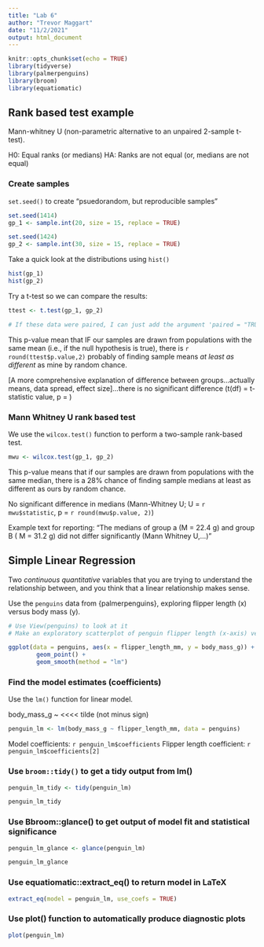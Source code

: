 ```yaml
---
title: "Lab 6"
author: "Trevor Maggart"
date: "11/2/2021"
output: html_document
---
```


```r
knitr::opts_chunk$set(echo = TRUE)
library(tidyverse)
library(palmerpenguins)
library(broom)
library(equatiomatic)
```

## Rank based test example

Mann-whitney U (non-parametric alternative to an unpaired 2-sample t-test).

H0: Equal ranks (or medians)
HA: Ranks are not equal (or, medians are not equal)

### Create samples

`set.seed()` to create "psuedorandom, but reproducible samples"

```r
set.seed(1414)
gp_1 <- sample.int(20, size = 15, replace = TRUE)

set.seed(1424)
gp_2 <- sample.int(30, size = 15, replace = TRUE)
```

Take a quick look at the distributions using `hist()`

```r
hist(gp_1)
hist(gp_2)
```

Try a t-test so we can compare the results:

```r
ttest <- t.test(gp_1, gp_2)

# If these data were paired, I can just add the argument 'paired = "TRUE"' within the t.test() function.
```

This p-value mean that IF our samples are drawn from populations with the same mean (i.e., if the null hypothesis is true), there is `r round(ttest$p.value,2)` probably of finding sample means *at least as different* as mine by random chance.  

[A more comprehensive explanation of difference between groups...actually means, data spread, effect size]...there is no significant difference (t(df) = t-statistic value, p = )

### Mann Whitney U rank based test

We use the `wilcox.test()` function to perform a two-sample rank-based test.

```r
mwu <- wilcox.test(gp_1, gp_2)
```

This p-value means that if our samples are drawn from populations with the same median, there is a 28% chance of finding sample medians at least as different as ours by random chance.

No significant difference in medians (Mann-Whitney U; U = `r mwu$statistic`, p = `r round(mwu$p.value, 2)`)

Example text for reporting: "The medians of group a (M = 22.4 g) and group B ( M = 31.2 g) did not differ significantly (Mann Whitney U,...)"

## Simple Linear Regression

Two *continuous quantitative* variables that you are trying to understand the relationship between, and you think that a linear relationship makes sense. 

Use the `penguins` data from {palmerpenguins}, exploring flipper length (x) versus body mass (y).

```r
# Use View(penguins) to look at it 
# Make an exploratory scatterplot of penguin flipper length (x-axis) versus body mass (y-axis)

ggplot(data = penguins, aes(x = flipper_length_mm, y = body_mass_g)) +
        geom_point() +
        geom_smooth(method = "lm") 
```

### Find the model estimates (coefficients)

Use the `lm()` function for linear model.

body_mass_g ~ <<<< tilde (not minus sign)

```r
penguin_lm <- lm(body_mass_g ~ flipper_length_mm, data = penguins)
```

Model coefficients: `r penguin_lm$coefficients`
Flipper length coefficient: `r penguin_lm$coefficients[2]`

### Use `broom::tidy()` to get a tidy output from lm()

```r
penguin_lm_tidy <- tidy(penguin_lm)

penguin_lm_tidy
```

### Use Bbroom::glance() to get output of model fit and statistical significance

```r
penguin_lm_glance <- glance(penguin_lm)

penguin_lm_glance
```

### Use equatiomatic::extract_eq() to return model in LaTeX

```r
extract_eq(model = penguin_lm, use_coefs = TRUE)
```

### Use plot() function to automatically produce diagnostic plots

```r
plot(penguin_lm)
```